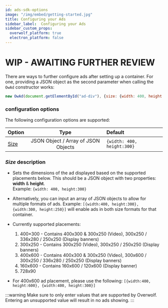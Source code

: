 ```yaml
---
id: ads-sdk-options
image: "/img/embed/getting-started.jpg"
title: Configuring your Ads
sidebar_label:  Configuring your Ads
sidebar_custom_props:
  overwolf_platform: true
  electron_platform: false
---
```


# WIP - AWAITING FURTHER REVIEW

There are ways to further configure ads after setting up a container. For one, providing a JSON object as the second parameter when calling the `OwAd` constructor works:

```js
new OwAd(document.getElementById("ad-div"), {size: {width: 400, height: 300}})
```

### configuration options

The following configuration options are supported:

| Option                    | Type                                | Default                     | 
| ------------------------- |:-----------------------------------:| :---------------------------|           
| [Size](#size-description) | JSON Object / Array of JSON Objects | `{width: 400, height:300}`  |

### *Size* description

* Sets the dimensions of the ad displayed based on the supported placements below. This should be a JSON object with two properties: **width** & **height**.  
Example: `{width: 400, height:300}`
* Alternatively, you can input an array of JSON objects to allow for multiple formats of ads. Example: `[{width:400, height:300}, {width:300, height:250}]` will enable ads in both size formats for that container.

* Currently supported placements:
  1. 400×300 - Contains 400x300 & 300x250 (Video),  300x250 / 336x280 / 250x250 (Display banners)
  2. 300x250 - Contains 300x250 (Video), 300x250 / 250x250 (Display banners)
  3. 400x600 - Contains 400x300 & 300x250 (Video), 300x600 / 300x250 / 336x280 / 250x250 (Display banners)
  4. 160x600 - Contains 160x600 / 120x600 (Display banner)
  5. 728x90

* For 400x600 ad placement, please use the following: `[{width:400, height:600}, {width:400, height:300}]`

:::warning
Make sure to only enter values that are supported by Overwolf. Entering an unsupported value will result in no ads showing.
:::

